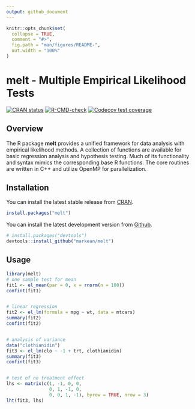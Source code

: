 ```yaml
---
output: github_document
---
```


<!-- README.md is generated from README.Rmd. Please edit that file -->

```r
knitr::opts_chunk$set(
  collapse = TRUE,
  comment = "#>",
  fig.path = "man/figures/README-",
  out.width = "100%"
)
```

# melt - Multiple Empirical Likelihood Tests
<!-- badges: start -->
[![CRAN status](https://www.r-pkg.org/badges/version/melt)](https://CRAN.R-project.org/package=melt)
[![R-CMD-check](https://github.com/markean/melt/actions/workflows/R-CMD-check.yaml/badge.svg)](https://github.com/markean/melt/actions/workflows/R-CMD-check.yaml)
[![Codecov test coverage](https://codecov.io/gh/markean/melt/branch/master/graph/badge.svg)](https://app.codecov.io/gh/markean/melt?branch=master)
<!-- badges: end -->

## Overview
The R package **melt** provides a unified framework for data analysis with empirical likelihood methods. A collection of functions are available for basic regression analysis and hypothesis testing. Much of its functionality and syntax mimics the corresponding base R functions. The core routines are written in C++ and utilize OpenMP for parallelization. 


## Installation
You can install the latest stable release from [CRAN](https://cran.r-project.org/package=melt).
```r
install.packages("melt")
```
You can install the latest development version from
[Github](https://github.com/markean/melt).
```r
# install.packages("devtools")
devtools::install_github("markean/melt")
```


## Usage
```r
library(melt)
# one sample test for mean
fit1 <- el_mean(par = 0, x = rnorm(n = 100))
confint(fit1)


# linear regression
fit2 <- el_lm(formula = mpg ~ wt, data = mtcars)
summary(fit2)
confint(fit2)


# analysis of variance 
data("clothianidin")
fit3 <- el_lm(clo ~ -1 + trt, clothianidin)
summary(fit3)
confint(fit3)


# test of no treatment effect
lhs <- matrix(c(1, -1, 0, 0,
                0, 1, -1, 0,
                0, 0, 1, -1), byrow = TRUE, nrow = 3)
lht(fit3, lhs)
```
